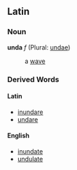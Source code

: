 ==Latin==
===Noun===
'''unda''' ''f'' (Plural: [[undae]])

: a [[wave]]

===Derived Words===
====Latin====
*[[inundare]]
*[[undare]]
====English====
*[[inundate]]
*[[undulate]]